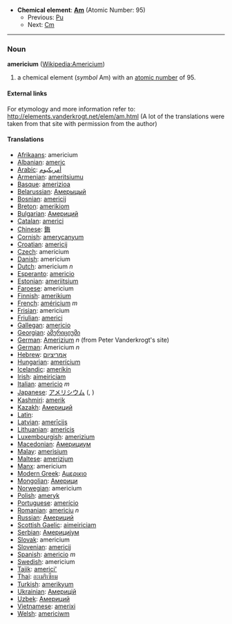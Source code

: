 *'''Chemical element''': '''[[Am]]''' (Atomic Number: 95)
**Previous: [[Plutonium|Pu]]
**Next: [[Curium|Cm]]
----
=== Noun ===
'''americium''' ([[en:Americium|Wikipedia:Americium]])

# a chemical element (''symbol'' Am) with an [[atomic number]] of 95.

====External links====
For etymology and more information refer to:
http://elements.vanderkrogt.net/elem/am.html
(A lot of the translations were taken from that site with permission from the author)

==== Translations ====
*[[Afrikaans]]: americium
*[[Albanian]]: [[americ]]
*[[Arabic]]: [[أمريكيوم]]
*[[Armenian]]: [[ameritsiumu]]
*[[Basque]]: [[amerizioa]]
*[[Belarussian]]: [[Амерыцый]]
*[[Bosnian]]: [[americij]]
*[[Breton]]: [[amerikiom]]
*[[Bulgarian]]: [[Америций]]
*[[Catalan]]: [[americi]]
*[[Chinese]]: [[鋂]]
*[[Cornish]]: [[amerycanyum]]
*[[Croatian]]: [[americij]]
*[[Czech]]: americium
*[[Danish]]: americium
*[[Dutch]]: americium ''n''
*[[Esperanto]]: [[americio]]
*[[Estonian]]: [[ameriitsium]]
*[[Faroese]]: americium
*[[Finnish]]: [[amerikium]]
*[[French]]: [[américium]] ''m''
*[[Frisian]]: americium
*[[Friulian]]: [[americi]]
*[[Gallegan]]: [[americio]]
*[[Georgian]]: [[ამერიციუმი]]
*[[German]]: [[Amerizium]] ''n'' (from Peter Vanderkrogt's site)
*[[German]]: Americium ''n''
*[[Hebrew]]: [[אמריציום]]
*[[Hungarian]]: [[amerícium]]
*[[Icelandic]]: [[ameríkín]]
*[[Irish]]: [[aimeiriciam]]
*[[Italian]]: [[americio]] ''m''
*[[Japanese]]: [[アメリシウム]] ([[]], )
*[[Kashmiri]]: [[amerik]]
*[[Kazakh]]: [[Америций]]
*[[Latin]]: '' ''
*[[Latvian]]: [[amerīcijs]]
*[[Lithuanian]]: [[americis]]
*[[Luxembourgish]]: [[amerizium]]
*[[Macedonian]]: [[Америциум]]
*[[Malay]]: [[amerisium]]
*[[Maltese]]: [[amerizjum]]
*[[Manx]]: americium
*[[Modern Greek]]: [[Αμερικιο]] '' ''
*[[Mongolian]]: [[Америци]]
*[[Norwegian]]: americium
*[[Polish]]: [[ameryk]] '' ''
*[[Portuguese]]: [[amerício]]
*[[Romanian]]: [[americiu]] ''n''
*[[Russian]]: [[Америций]] '' ''
*[[Scottish Gaelic]]: [[aimeiriciam]]
*[[Serbian]]: [[Америциjум]]
*[[Slovak]]: americium
*[[Slovenian]]: [[americij]]
*[[Spanish]]: [[americio]] ''m''
*[[Swedish]]: americium
*[[Tajik]]: [[americi']]
*[[Thai]]: [[อะเมริเซียม]]
*[[Turkish]]: [[amerikyum]]
*[[Ukrainian]]: [[Америцiй]]
*[[Uzbek]]: [[Америций]]
*[[Vietnamese]]: [[amerixi]]
*[[Welsh]]: [[americiwm]]